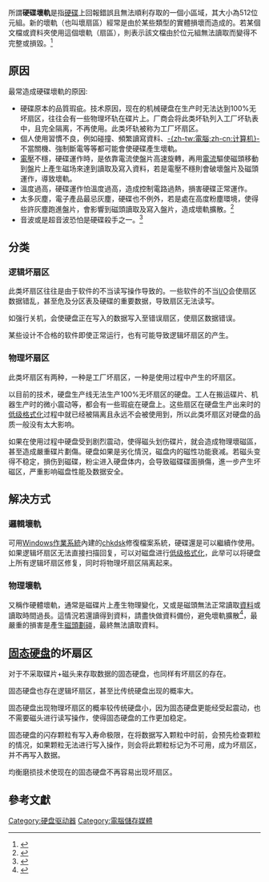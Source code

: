 {{NoteTA|G1=IT}}
所謂'''硬碟壞軌'''是指[[硬盘|硬碟]]上回報錯誤且無法順利存取的一個小區域，其大小為512位元組。新的壞軌（也叫壞扇區）經常是由於某些類型的實體損壞而造成的。若某個文檔或資料夾使用這個壞軌（扇區），則表示該文檔由於位元組無法讀取而變得不完整或損毀。<ref>{{Cite web|url=https://s.drs.tw/2Ps|title=希捷 SeaTools for Windows 用戶指南|accessdate=2011-10-15|work=(PDF) 查看壞扇區|archive-date=2018-10-08|archive-url=https://web.archive.org/web/20181008100036/https://s.drs.tw/2Ps|dead-url=no}}</ref>

== 原因 ==
最常造成硬碟壞軌的原因:
* 硬碟原本的品質瑕疵。技术原因，现在的机械硬盘在生产时无法达到100%无坏扇区，往往会有一些物理坏轨在碟片上。厂商会将此类坏轨列入工厂坏轨表中，且完全隔离，不再使用。此类坏轨被称为工厂坏扇区。
* 個人使用習慣不良，例如碰撞、頻繁讀寫資料、[[電腦|-{zh-tw:電腦;zh-cn:计算机}-]]不當關機、強制斷電等等都可能會使硬碟產生壞軌。
* [[電壓|電壓]]不穩，硬碟運作時，是依靠電流使盤片高速旋轉，再用[[電流|電流]]驅使磁頭移動到盤片上產生磁场來達到讀取及寫入資料，若是電壓不穩則會破壞盤片及磁頭運作，導致壞軌。
* 溫度過高，硬碟運作怕溫度過高，造成控制電路過熱，損害硬碟正常運作。
* 太多灰塵，電子產品最忌灰塵，硬碟也不例外，若是處在高度粉塵環境，使得些許灰塵跑進盤片，會影響到磁頭讀取及寫入盤片，造成壞軌擴散。<ref>{{Cite web|url=http://memory.zol.com.cn/270/2703966.html|title=坏道如何产生 还当珍惜使用_希捷 Barracuda 1TB 7200转 64MB|accessdate=2018-04-07|work=memory.zol.com.cn|archive-date=2018-04-07|archive-url=https://web.archive.org/web/20180407182847/http://memory.zol.com.cn/270/2703966.html|dead-url=no}}</ref>
* 音波或是超音波恐怕是硬碟殺手之一。<ref>{{Cite web|url=https://s.drs.tw/2Pa|title=研究：特殊的條件下音波/超音波是硬碟殺手，能讓電腦當機|accessdate=2018-06-01|work=www.ithome.com.tw|archive-date=2018-10-08|archive-url=https://web.archive.org/web/20181008102927/https://s.drs.tw/2Pa|dead-url=no}}</ref>

== 分类 ==

=== 逻辑坏扇区 ===
此类坏扇区往往是由于软件的不当读写操作导致的。一些软件的不当[[I/O|I/O]]会使扇区数据错乱，甚至危及分区表及硬碟的重要数据，导致扇区无法读写。

如强行关机，会使硬盘正在写入的数据写入至错误扇区，使扇区数据错误。

某些设计不合格的软件即使正常运行，也有可能导致逻辑坏扇区的产生。

=== 物理坏扇区 ===
此类坏扇区有两种，一种是工厂坏扇区，一种是使用过程中产生的坏扇区。

以目前的技术，硬盘生产线无法生产100%无坏扇区的硬盘。工人在搬运碟片、机器生产时的微小震动等，都会有一些瑕疵在硬盘上。这些扇区在硬盘生产出来时的[[磁盘格式化|低级格式化]]过程中就已经被隔离且永远不会被使用到，所以此类坏扇区对硬盘的品质一般没有太大影响。

如果在使用过程中硬盘受到剧烈震动，使得磁头划伤碟片，就会造成物理壞磁區，甚至造成嚴重碟片劃傷。硬盘如果是劣化情況，磁盘内的磁性功能衰减。若磁头变得不稳定，損伤到磁碟，粉尘进入硬盘体内，会导致磁碟碟面損傷，進一步产生坏磁区，严重影响磁盘性能及数据安全。

== 解决方式 ==

=== 邏輯壞軌 ===
可用[[Windows|Windows]][[作業系統|作業系統]]內建的[[chkdsk|chkdsk]]修復檔案系統，硬碟還是可以繼續作使用。如果逻辑坏扇区无法直接扫描回复，可以对磁盘进行[[低级格式化|低级格式化]]，此举可以将硬盘上所有逻辑坏扇区修复，同时将物理坏扇区隔离起来。

=== 物理壞軌 ===
又稱作硬體壞軌，通常是磁碟片上產生物理變化，又或是磁頭無法正常讀取[[資料|資料]]或讀取時間過長。這情況若還讀得到資料，請盡快做資料備份，避免壞軌擴散<ref>{{Cite web|url=https://s.drs.tw/2PV|title=用硬碟原廠的軟體工具檢測或修復硬碟|accessdate=2018-07-09|archive-date=2018-10-08|archive-url=https://web.archive.org/web/20181008095931/https://s.drs.tw/2PV|dead-url=no}}</ref>，最嚴重的損害是產生[[磁頭劃碰|磁頭劃碰]]，最終無法讀取資料。

== [[固态硬盘|固态硬盘]]的坏扇区 ==
对于不采取碟片+磁头来存取数据的固态硬盘，也同样有坏扇区的存在。

固态硬盘也存在逻辑坏扇区，甚至比传统硬盘出现的概率大。

固态硬盘出现物理坏扇区的概率较传统硬盘小，因为固态硬盘更能经受起震动，也不需要磁头进行读写操作，使得固态硬盘的工作更加稳定。

固态硬盘的闪存颗粒有写入寿命极限，在将数据写入颗粒中时前，会预先检查颗粒的情况，如果颗粒无法进行写入操作，则会将此颗粒标记为不可用，成为坏扇区，并不再写入数据。

均衡磨损技术使现在的固态硬盘不再容易出现坏扇区。

== 參考文獻 ==
{{Reflist}}

[[Category:硬盘驱动器|Category:硬盘驱动器]]
[[Category:電腦儲存媒體|Category:電腦儲存媒體]]